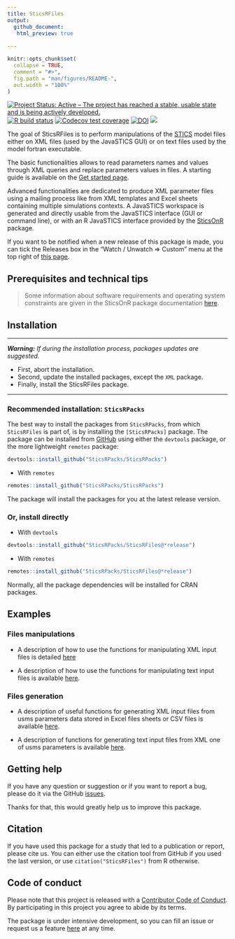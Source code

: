 ```yaml
---
title: SticsRFiles
output: 
  github_document:
   html_preview: true     
        
---
```


<!-- README.md is generated from README.Rmd. Please edit that file -->

```r
knitr::opts_chunk$set(
  collapse = TRUE,
  comment = "#>",
  fig.path = "man/figures/README-",
  out.width = "100%"
)
```
 
<!-- badges: start -->
[![Project Status: Active – The project has reached a stable, usable state and is being actively developed.](https://www.repostatus.org/badges/latest/active.svg)](https://www.repostatus.org/#active)
[![R build status](https://github.com/SticsRPacks/SticsRFiles/workflows/R-CMD-check/badge.svg)](https://github.com/SticsRPacks/SticsRFiles/actions)
[![Codecov test coverage](https://codecov.io/gh/SticsRPacks/SticsRFiles/branch/master/graph/badge.svg)](https://app.codecov.io/gh/SticsRPacks/SticsRFiles?branch=master)
[![DOI](https://zenodo.org/badge/187986787.svg)](https://zenodo.org/badge/latestdoi/187986787)
![](https://www.r-pkg.org/badges/version-ago/SticsRFiles)

<!-- badges: end -->

The goal of SticsRFiles is to perform manipulations of the [STICS](https://www6.paca.inrae.fr/stics_eng/)  model files either on XML files (used by the JavaSTICS GUI) or on text files used by the model fortran executable.

The basic functionalities allows to read parameters names and values through XML queries and replace parameters values in files. A starting guide is available on the [Get started page](https://sticsrpacks.github.io/SticsRFiles/articles/SticsRFiles.html).

Advanced functionalities are dedicated to produce XML parameter files using a mailing process like from XML templates and Excel sheets containing multiple simulations contexts. A JavaSTICS workspace is generated and directly usable from the JavaSTICS interface (GUI or command line), or with an R JavaSTICS interface provided by the [SticsOnR](https://sticsrpacks.github.io/SticsOnR/) package.

If you want to be notified when a new release of this package is made, you can tick the Releases box in the "Watch / Unwatch => Custom" menu at the top right of [this page](https://github.com/SticsRPacks/SticsRFiles).


## Prerequisites and technical tips

> Some information about software requirements and operating system constraints are given in the SticsOnR package documentation [here](https://sticsrpacks.github.io/SticsOnR/).

## Installation

---

_**Warning:**_ *If during the installation process, packages updates are suggested.*

* First, abort the installation.
* Second, update the installed packages, except the `XML` package.
* Finally, install the SticsRFiles package.

---

### Recommended installation: `SticsRPacks`

The best way to install the packages from `SticsRPacks`, from which `SticsRFiles` is part of, is by installing the `[SticsRPacks]` package. The package can be installed from [GitHub](https://github.com/) using either the `devtools` package, or the more lightweight `remotes` package: 

```r
devtools::install_github("SticsRPacks/SticsRPacks")
```

* With `remotes`

```r
remotes::install_github("SticsRPacks/SticsRPacks")
```

The package will install the packages for you at the latest release version. 

### Or, install directly 

* With `devtools`

```r
devtools::install_github("SticsRPacks/SticsRFiles@*release")
```

* With `remotes`

```r
remotes::install_github("SticsRPacks/SticsRFiles@*release")
```

Normally, all the package dependencies will be installed for CRAN packages.

## Examples

### Files manipulations
* A description of how to use the functions for manipulating XML input files is detailed 
[here](https://sticsrpacks.github.io/SticsRFiles/articles/Manipulating_Stics_XML_files.html)

* A description of how to use the functions for manipulating text input files is available [here](https://sticsrpacks.github.io/SticsRFiles/articles/Manipulating_Stics_text_files).

### Files generation
* A description of useful functions for generating XML input files from usms parameters data stored in Excel files sheets or CSV files is available [here](https://sticsrpacks.github.io/SticsRFiles/articles/Generating_Stics_XML_files.html).

* A description of functions for generating text input files from XML one of usms parameters is available [here](https://sticsrpacks.github.io/SticsRFiles/articles/Generating_Stics_text_files.html).

## Getting help

If you have any question or suggestion or if you want to report a bug, please do it via the GitHub [issues](https://github.com/SticsRPacks/SticsRFiles/issues).

Thanks for that, this would greatly help us to improve this package.

## Citation

If you have used this package for a study that led to a publication or
report, please cite us. You can either use the citation tool from GitHub if you used the last version, or use `citation("SticsRFiles")` from R otherwise.

## Code of conduct

Please note that this project is released with a [Contributor Code of Conduct](https://github.com/SticsRPacks/SticsRFiles/blob/master/CODE_OF_CONDUCT.md). By participating in this project you agree to abide by its terms.

The package is under intensive development, so you can fill an issue or request us a feature [here](https://github.com/SticsRPacks/SticsRFiles/issues) at any time. 

